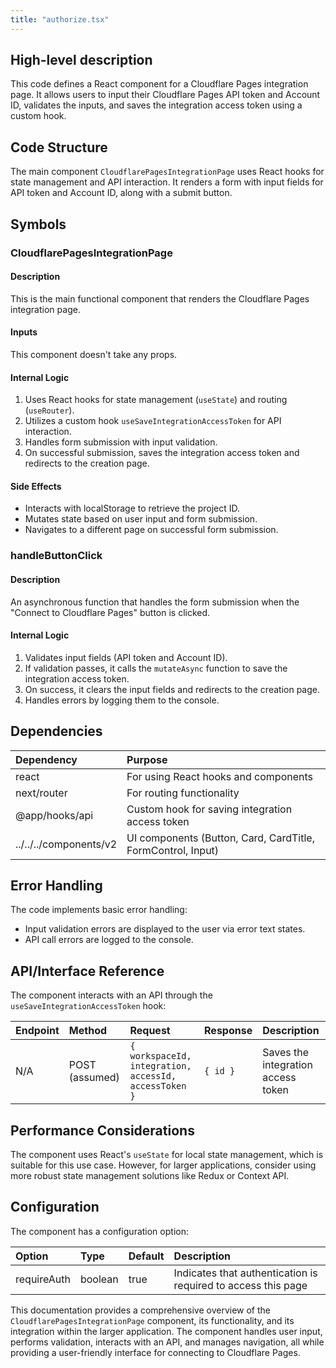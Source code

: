 ```yaml
---
title: "authorize.tsx"
---
```


## High-level description
This code defines a React component for a Cloudflare Pages integration page. It allows users to input their Cloudflare Pages API token and Account ID, validates the inputs, and saves the integration access token using a custom hook.

## Code Structure
The main component `CloudflarePagesIntegrationPage` uses React hooks for state management and API interaction. It renders a form with input fields for API token and Account ID, along with a submit button.

## Symbols

### CloudflarePagesIntegrationPage
#### Description
This is the main functional component that renders the Cloudflare Pages integration page.

#### Inputs
This component doesn't take any props.

#### Internal Logic
1. Uses React hooks for state management (`useState`) and routing (`useRouter`).
2. Utilizes a custom hook `useSaveIntegrationAccessToken` for API interaction.
3. Handles form submission with input validation.
4. On successful submission, saves the integration access token and redirects to the creation page.

#### Side Effects
- Interacts with localStorage to retrieve the project ID.
- Mutates state based on user input and form submission.
- Navigates to a different page on successful form submission.

### handleButtonClick
#### Description
An asynchronous function that handles the form submission when the "Connect to Cloudflare Pages" button is clicked.

#### Internal Logic
1. Validates input fields (API token and Account ID).
2. If validation passes, it calls the `mutateAsync` function to save the integration access token.
3. On success, it clears the input fields and redirects to the creation page.
4. Handles errors by logging them to the console.

## Dependencies
| Dependency | Purpose |
|:-----------|:--------|
| react | For using React hooks and components |
| next/router | For routing functionality |
| @app/hooks/api | Custom hook for saving integration access token |
| ../../../components/v2 | UI components (Button, Card, CardTitle, FormControl, Input) |

## Error Handling
The code implements basic error handling:
- Input validation errors are displayed to the user via error text states.
- API call errors are logged to the console.

## API/Interface Reference
The component interacts with an API through the `useSaveIntegrationAccessToken` hook:

| Endpoint | Method | Request | Response | Description |
|:---------|:-------|:--------|:---------|:------------|
| N/A | POST (assumed) | `{ workspaceId, integration, accessId, accessToken }` | `{ id }` | Saves the integration access token |

## Performance Considerations
The component uses React's `useState` for local state management, which is suitable for this use case. However, for larger applications, consider using more robust state management solutions like Redux or Context API.

## Configuration
The component has a configuration option:

| Option | Type | Default | Description |
|:-------|:-----|:--------|:------------|
| requireAuth | boolean | true | Indicates that authentication is required to access this page |

This documentation provides a comprehensive overview of the `CloudflarePagesIntegrationPage` component, its functionality, and its integration within the larger application. The component handles user input, performs validation, interacts with an API, and manages navigation, all while providing a user-friendly interface for connecting to Cloudflare Pages.
